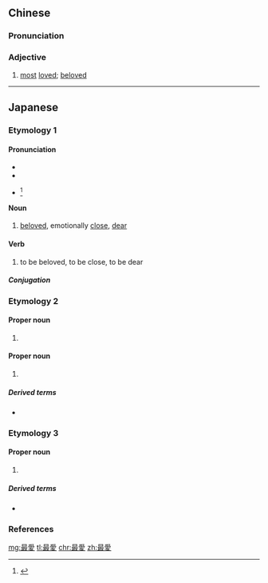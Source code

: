 {{also|最爱}}
==Chinese==
{{zh-forms|s=最爱}}

===Pronunciation===
{{zh-pron
|m=zuì'ài
|c=zeoi3 oi3
|cat=a
}}

===Adjective===
{{zh-adj}}

# [[most]] [[loved]]; [[beloved]]

----

==Japanese==
{{ja-kanjitab|さい|あい|yomi=on}}

===Etymology 1===
{{prefix|lang=ja|最|愛|tr1=sai|t1=most|tr2=ai|t2=love}}

====Pronunciation====
* {{l|ja|sc=Latn|音読み|On'yomi}}
* {{IPA|lang=ja|[sa̠.i.a̠.i]}}
* {{ja-accent-common|h|サ|イアイ}}<ref>{{R:NHK Hatsuon}}</ref>

====Noun====
{{ja-noun|さいあい}}

# [[beloved]], emotionally [[close]], [[dear]]

====Verb====
{{ja-verb-suru|さいあい}}

# to be beloved, to be close, to be dear

=====Conjugation=====
{{ja-suru|さいあい}}

===Etymology 2===
{{compound|lang=ja|最|愛|tr1=motto|t1=more|tr2=ai|t2=love}}

====Proper noun====
{{ja-pos|proper|もあい}}

# {{given name|female|lang=ja|sort=もあい}}

====Proper noun====
{{ja-pos|proper|もあ}}

# {{given name|female|lang=ja|sort=もあ}}

=====Derived terms=====
* {{m|ja|最愛名|tr=もあな, Moana}}

===Etymology 3===

====Proper noun====
{{ja-pos|proper|まな}}

# {{given name|female|lang=ja|sort=まな}}

=====Derived terms=====
* {{m|ja|最愛子|tr=まなこ, Manako}}

===References===
<references/>

[[mg:最愛]]
[[tl:最愛]]
[[chr:最愛]]
[[zh:最愛]]